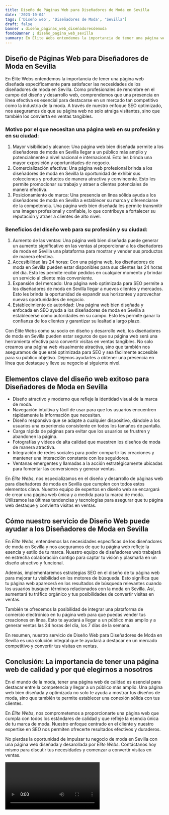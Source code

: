 ```yaml
---
title: Diseño de Páginas Web para Diseñadores de Moda en Sevilla
date: '2023-10-04'
tags: ['Diseño web', 'Diseñadores de Moda', 'Sevilla']
draft: false
banner : diseño_paginas_web_diseñadoresdemoda
fondoBanner : diseño_pagina_web_sevilla
summary: En Élite Webs entendemos la importancia de tener una página web diseñada específicamente para satisfacer las necesidades de los diseñadores de moda en Sevilla. Como profesionales de renombre en el campo del diseño y desarrollo web, comprendemos que una presencia en línea efectiva es esencial para destacarse en un mercado tan competitivo como la industria de la moda. A través de nuestro enfoque SEO optimizado, nos aseguramos de que su página web no solo atraiga visitantes, sino que también los convierta en ventas tangibles.
---
```


## Diseño de Páginas Web para Diseñadores de Moda en Sevilla

En Élite Webs entendemos la importancia de tener una página web diseñada específicamente para satisfacer las necesidades de los diseñadores de moda en Sevilla. Como profesionales de renombre en el campo del diseño y desarrollo web, comprendemos que una presencia en línea efectiva es esencial para destacarse en un mercado tan competitivo como la industria de la moda. A través de nuestro enfoque SEO optimizado, nos aseguramos de que su página web no solo atraiga visitantes, sino que también los convierta en ventas tangibles.

### Motivo por el que necesitan una página web en su profesión y en su ciudad:

1. Mayor visibilidad y alcance: Una página web bien diseñada permite a los diseñadores de moda en Sevilla llegar a un público más amplio y potencialmente a nivel nacional e internacional. Esto les brinda una mayor exposición y oportunidades de negocio.
2. Comercialización efectiva: Una página web profesional brinda a los diseñadores de moda en Sevilla la oportunidad de exhibir sus colecciones y productos de manera atractiva y convincente. Esto les permite promocionar su trabajo y atraer a clientes potenciales de manera efectiva.
3. Posicionamiento de marca: Una presencia en línea sólida ayuda a los diseñadores de moda en Sevilla a establecer su marca y diferenciarse de la competencia. Una página web bien diseñada les permite transmitir una imagen profesional y confiable, lo que contribuye a fortalecer su reputación y atraer a clientes de alto nivel.

### Beneficios del diseño web para su profesión y su ciudad:

1. Aumento de las ventas: Una página web bien diseñada puede generar un aumento significativo en las ventas al proporcionar a los diseñadores de moda en Sevilla una plataforma para mostrar y vender sus productos de manera efectiva.
2. Accesibilidad las 24 horas: Con una página web, los diseñadores de moda en Sevilla pueden estar disponibles para sus clientes las 24 horas del día. Esto les permite recibir pedidos en cualquier momento y brindar un servicio al cliente más conveniente.
3. Expansión del mercado: Una página web optimizada para SEO permite a los diseñadores de moda en Sevilla llegar a nuevos clientes y mercados. Esto les brinda la oportunidad de expandir sus horizontes y aprovechar nuevas oportunidades de negocio.
4. Establecimiento de autoridad: Una página web bien diseñada y enfocada en SEO ayuda a los diseñadores de moda en Sevilla a establecerse como autoridades en su campo. Esto les permite ganar la confianza de los clientes y garantizar su lealtad a largo plazo.

Con Élite Webs como su socio en diseño y desarrollo web, los diseñadores de moda en Sevilla pueden estar seguros de que su página web será una herramienta efectiva para convertir visitas en ventas tangibles. No solo creamos una página web visualmente atractiva, sino que también nos aseguramos de que esté optimizada para SEO y sea fácilmente accesible para su público objetivo. Déjenos ayudarles a obtener una presencia en línea que destaque y lleve su negocio al siguiente nivel.

<GifSeo />

<Cta />

## Elementos clave del diseño web exitoso para Diseñadores de Moda en Sevilla

- Diseño atractivo y moderno que refleje la identidad visual de la marca de moda.
- Navegación intuitiva y fácil de usar para que los usuarios encuentren rápidamente la información que necesitan.
- Diseño responsivo que se adapte a cualquier dispositivo, dándole a los usuarios una experiencia consistente en todos los tamaños de pantalla.
- Carga rápida de páginas para evitar que los usuarios se frustren y abandonen la página.
- Fotografías y videos de alta calidad que muestren los diseños de moda de manera atractiva.
- Integración de redes sociales para poder compartir las creaciones y mantener una interacción constante con los seguidores.
- Ventanas emergentes y llamadas a la acción estratégicamente ubicadas para fomentar las conversiones y generar ventas.

En *Élite Webs*, nos especializamos en el diseño y desarrollo de páginas web para diseñadores de moda en Sevilla que cumplen con todos estos elementos clave. Nuestro equipo de expertos en diseño web se encargará de crear una página web única y a medida para tu marca de moda. Utilizamos las últimas tendencias y tecnologías para asegurar que tu página web destaque y convierta visitas en ventas.

## Cómo nuestro servicio de Diseño Web puede ayudar a los Diseñadores de Moda en Sevilla

En *Élite Webs*, entendemos las necesidades específicas de los diseñadores de moda en Sevilla y nos aseguramos de que tu página web refleje la esencia y estilo de tu marca. Nuestro equipo de diseñadores web trabajará en estrecha colaboración contigo para captar tu visión y plasmarla en un diseño atractivo y funcional.

Además, implementaremos estrategias SEO en el diseño de tu página web para mejorar tu visibilidad en los motores de búsqueda. Esto significa que tu página web aparecerá en los resultados de búsqueda relevantes cuando los usuarios busquen términos relacionados con la moda en Sevilla. Así, aumentará tu tráfico orgánico y tus posibilidades de convertir visitas en ventas.

También te ofrecemos la posibilidad de integrar una plataforma de comercio electrónico en tu página web para que puedas vender tus creaciones en línea. Esto te ayudará a llegar a un público más amplio y a generar ventas las 24 horas del día, los 7 días de la semana.

En resumen, nuestro servicio de Diseño Web para Diseñadores de Moda en Sevilla es una solución integral que te ayudará a destacar en un mercado competitivo y convertir tus visitas en ventas.

## Conclusión: La importancia de tener una página web de calidad y por qué elegirnos a nosotros

En el mundo de la moda, tener una página web de calidad es esencial para destacar entre la competencia y llegar a un público más amplio. Una página web bien diseñada y optimizada no solo te ayuda a mostrar tus diseños de moda, sino que también te permite establecer una conexión sólida con tus clientes.

En *Élite Webs*, nos comprometemos a proporcionarte una página web que cumpla con todos los estándares de calidad y que refleje la esencia única de tu marca de moda. Nuestro enfoque centrado en el cliente y nuestro expertise en SEO nos permiten ofrecerte resultados efectivos y duraderos.

No pierdas la oportunidad de impulsar tu negocio de moda en Sevilla con una página web diseñada y desarollada por *Élite Webs*. Contáctanos hoy mismo para discutir tus necesidades y comenzar a convertir visitas en ventas.

<Video />

<CtaBot job='Diseñadores de Moda' city='Sevilla'/>

<Gmaps query='Sevilla+españa+maps' />